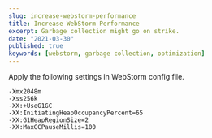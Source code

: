 ```yaml
---
slug: increase-webstorm-performance
title: Increase WebStorm Performance
excerpt: Garbage collection might go on strike.
date: "2021-03-30"
published: true
keywords: [webstorm, garbage collection, optimization]
---
```


Apply the following settings in WebStorm config file.

```shell
-Xmx2048m
-Xss256k
-XX:+UseG1GC
-XX:InitiatingHeapOccupancyPercent=65
-XX:G1HeapRegionSize=2
-XX:MaxGCPauseMillis=100
```
